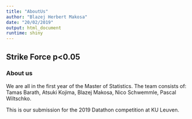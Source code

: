 ---
title: "AboutUs"
author: "Blazej Herbert Makosa"
date: "20/02/2019"
output: html_document
runtime: shiny
---

## Strike Force p<0.05
### About us

We are all in the first year of the Master of Statistics. The team consists of: Tamas Barath, Atsuki Kojima, Blazej Makosa, Nico Schwemmle, Pascal Wiltschko.

This is our submission for the 2019 Datathon competition at KU Leuven.



